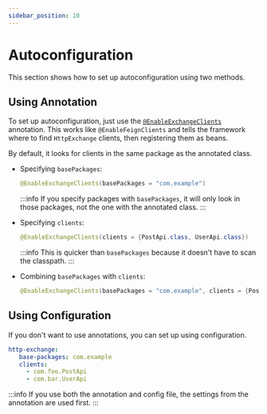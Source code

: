 ```yaml
---
sidebar_position: 10
---
```


# Autoconfiguration

This section shows how to set up autoconfiguration using two methods.

## Using Annotation

To set up autoconfiguration, just use the [`@EnableExchangeClients`](https://github.com/DanielLiu1123/httpexchange-spring-boot-starter/blob/main/httpexchange-spring-boot-autoconfigure/src/main/java/io/github/danielliu1123/httpexchange/EnableExchangeClients.java)
annotation. This works like `@EnableFeignClients` and tells the framework where to find `HttpExchange` clients, then registering them as beans.

By default, it looks for clients in the same package as the annotated class.

- Specifying `basePackages`:

    ```java
    @EnableExchangeClients(basePackages = "com.example")
    ```

    :::info
    If you specify packages with `basePackages`, it will only look in those packages, not the one with the annotated class.
    :::

- Specifying `clients`:

    ```java
    @EnableExchangeClients(clients = {PostApi.class, UserApi.class})
    ```

    :::info
    This is quicker than `basePackages` because it doesn't have to scan the classpath.
    :::

- Combining `basePackages` with `clients`:

    ```java
    @EnableExchangeClients(basePackages = "com.example", clients = {PostApi.class, UserApi.class})
    ```

## Using Configuration

If you don't want to use annotations, you can set up using configuration.

```yaml title="application.yml"
http-exchange:
   base-packages: com.example
   clients:
     - com.foo.PostApi
     - com.bar.UserApi
```

:::info
If you use both the annotation and config file, the settings from the annotation are used first.
:::
